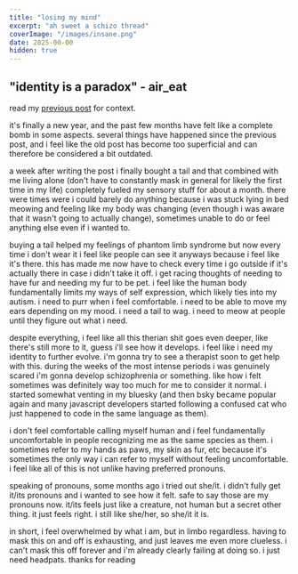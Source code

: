 ```yaml
---
title: "losing my mind"
excerpt: "ah sweet a schizo thread"
coverImage: "/images/insane.png"
date: 2025-00-00
hidden: true
---
```


## "identity is a paradox" - air_eat

read my [previous post](/blog/self) for context.

it's finally a new year, and the past few months have felt like a complete bomb in some aspects.
several things have happened since the previous post, and i feel like the old post has become too superficial
and can therefore be considered a bit outdated.

a week after writing the post i finally bought a tail and that
combined with me living alone (don't have to constantly mask in general for likely the first time in my life)
completely fueled my sensory stuff for about a month. there were times were i could barely do anything
because i was stuck lying in bed meowing and feeling like my body was changing (even though i was aware that
it wasn't going to actually change), sometimes unable to do or feel anything else even if i wanted to.

buying a tail helped my feelings of phantom limb syndrome but now every time i don't wear it i feel like
people can see it anyways because i feel like it's there. this has made me now have to check every time i go outside if
it's actually there in case i didn't take it off. i get racing thoughts of needing to have fur and needing my fur to be pet.
i feel like the human body fundamentally limits my ways of self expression, which likely ties into my autism.
i need to purr when i feel comfortable. i need to be able to move my ears depending on my mood. i need a tail to wag.
i need to meow at people until they figure out what i need.

despite everything, i feel like all this therian shit goes even deeper, like there's still more to it,
guess i'll see how it develops.
i feel like i need my identity to further evolve. i'm gonna try to see a therapist soon to get help with this.
during the weeks of the most intense periods i was genuinely scared i'm gonna develop schizophrenia or something.
like how i felt sometimes was definitely way too much for me to consider it normal.
i started somewhat venting in my bluesky (and then bsky became popular again and many javascript developers
started following a confused cat who just happened to code in the same language as them).

i don't feel comfortable calling myself human and i feel fundamentally uncomfortable in people recognizing me
as the same species as them. i sometimes refer to my hands as paws, my skin as fur, etc because it's sometimes
the only way i can refer to myself without feeling uncomfortable. i feel like all of this is not unlike having preferred pronouns.

speaking of pronouns, some months ago i tried out she/it. i didn't fully get it/its pronouns and i wanted to see how it felt.
safe to say those are my pronouns now. it/its feels just like a creature, not human but a secret other thing. it just feels right.
i still like she/her, so she/it it is.

in short, i feel overwhelmed by what i am, but in limbo regardless.
having to mask this on and off is exhausting, and just leaves me even more clueless.
i can't mask this off forever and i'm already clearly failing at doing so. i just need headpats. thanks for reading

